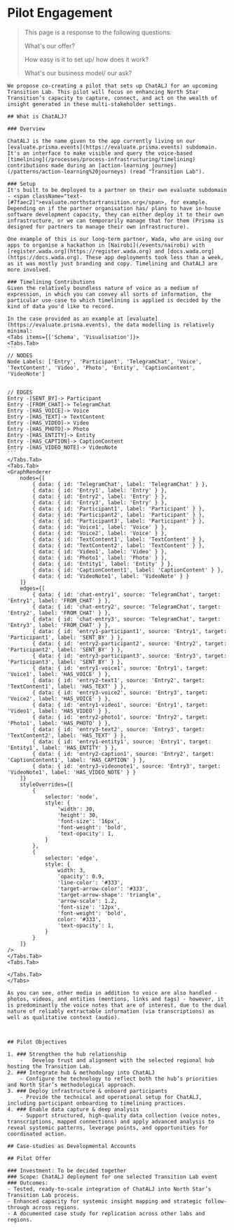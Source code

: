
# Pilot Engagement

> This page is a response to the following questions:
> 
> What's our offer?
>
> How easy is it to set up/ how does it work?
>
> What's our business model/ our ask?

<PageGate requiredPassword="transition-labs-2025">

	We propose co-creating a pilot that sets up ChatALJ for an upcoming Transition Lab. This pilot will focus on enhancing North Star Transition’s capacity to capture, connect, and act on the wealth of insight generated in these multi-stakeholder settings.

	## What is ChatALJ?

	### Overview

	ChatALJ is the name given to the app currently living on our [evaluate.prisma.events](https://evaluate.prisma.events) subdomain. It's an interface to make visible and query the voice-based [timelining](/processes/process-infrastructuring/timelining) contributions made during an [action-learning journey](/patterns/action-learning%20journeys) (read "Transition Lab"). 

	### Setup
	It's built to be deployed to a partner on their own evaluate subdomain - <span className="text-[#7faec2]">evaluate.northstartransition.org</span>, for example. Depending on if the partner organisation has/ plans to have in-house software development capacity, they can either deploy it to their own infrastructure, or we can temporarily manage that for them (Prisma is designed for partners to manage their own infrastructure).

	One example of this is our long-term partner, Wada, who are using our apps to organise a hackathon in [Nairobi](/events/nairobi) with [register.wada.org](https://register.wada.org) and [docs.wada.org](https://docs.wada.org). These app deployments took less than a week, as it was mostly just branding and copy. Timelining and ChatALJ are more involved. 

	### Timelining Contributions
	Given the relatively boundless nature of voice as a medium of expression, in which you can convey all sorts of information, the particular use-case to which timelining is applied is decided by the kind of data you'd like to record. 
	
	In the case provided as an example at [evaluate](https://evaluate.prisma.events), the data modelling is relatively minimal: 
	<Tabs items={['Schema', 'Visualisation']}> 
	<Tabs.Tab>
	```
	// NODES
	Node Labels: ['Entry', 'Participant', 'TelegramChat', 'Voice', 'TextContent', 'Video', 'Photo', 'Entity', 'CaptionContent', 'VideoNote']


	// EDGES
	Entry -[SENT_BY]-> Participant
	Entry -[FROM_CHAT]-> TelegramChat
	Entry -[HAS_VOICE]-> Voice
	Entry -[HAS_TEXT]-> TextContent
	Entry -[HAS_VIDEO]-> Video
	Entry -[HAS_PHOTO]-> Photo
	Entry -[HAS_ENTITY]-> Entity
	Entry -[HAS_CAPTION]-> CaptionContent
	Entry -[HAS_VIDEO_NOTE]-> VideoNote
	```
	</Tabs.Tab>
	<Tabs.Tab>
	<GraphRenderer 
		nodes={[
			{ data: { id: 'TelegramChat', label: 'TelegramChat' } },
			{ data: { id: 'Entry1', label: 'Entry' } },
			{ data: { id: 'Entry2', label: 'Entry' } },
			{ data: { id: 'Entry3', label: 'Entry' } },
			{ data: { id: 'Participant1', label: 'Participant' } },
			{ data: { id: 'Participant2', label: 'Participant' } },
			{ data: { id: 'Participant3', label: 'Participant' } },
			{ data: { id: 'Voice1', label: 'Voice' } },
			{ data: { id: 'Voice2', label: 'Voice' } },
			{ data: { id: 'TextContent1', label: 'TextContent' } },
			{ data: { id: 'TextContent2', label: 'TextContent' } },
			{ data: { id: 'Video1', label: 'Video' } },
			{ data: { id: 'Photo1', label: 'Photo' } },
			{ data: { id: 'Entity1', label: 'Entity' } },
			{ data: { id: 'CaptionContent1', label: 'CaptionContent' } },
			{ data: { id: 'VideoNote1', label: 'VideoNote' } }
		]}
		edges={[
			{ data: { id: 'chat-entry1', source: 'TelegramChat', target: 'Entry1', label: 'FROM_CHAT' } },
			{ data: { id: 'chat-entry2', source: 'TelegramChat', target: 'Entry2', label: 'FROM_CHAT' } },
			{ data: { id: 'chat-entry3', source: 'TelegramChat', target: 'Entry3', label: 'FROM_CHAT' } },
			{ data: { id: 'entry1-participant1', source: 'Entry1', target: 'Participant1', label: 'SENT_BY' } },
			{ data: { id: 'entry2-participant2', source: 'Entry2', target: 'Participant2', label: 'SENT_BY' } },
			{ data: { id: 'entry3-participant3', source: 'Entry3', target: 'Participant3', label: 'SENT_BY' } },
			{ data: { id: 'entry1-voice1', source: 'Entry1', target: 'Voice1', label: 'HAS_VOICE' } },
			{ data: { id: 'entry2-text1', source: 'Entry2', target: 'TextContent1', label: 'HAS_TEXT' } },
			{ data: { id: 'entry3-voice2', source: 'Entry3', target: 'Voice2', label: 'HAS_VOICE' } },
			{ data: { id: 'entry1-video1', source: 'Entry1', target: 'Video1', label: 'HAS_VIDEO' } },
			{ data: { id: 'entry2-photo1', source: 'Entry2', target: 'Photo1', label: 'HAS_PHOTO' } },
			{ data: { id: 'entry3-text2', source: 'Entry3', target: 'TextContent2', label: 'HAS_TEXT' } },
			{ data: { id: 'entry1-entity1', source: 'Entry1', target: 'Entity1', label: 'HAS_ENTITY' } },
			{ data: { id: 'entry2-caption1', source: 'Entry2', target: 'CaptionContent1', label: 'HAS_CAPTION' } },
			{ data: { id: 'entry3-videonote1', source: 'Entry3', target: 'VideoNote1', label: 'HAS_VIDEO_NOTE' } }
		]}
		styleOverrides={[
			{
				selector: 'node',
				style: {
					'width': 30,
					'height': 30,
					'font-size': '16px',
					'font-weight': 'bold',
					'text-opacity': 1,
				}
			},
			{
				selector: 'edge',
				style: {
					width: 3,
					'opacity': 0.9,
					'line-color': '#333',
					'target-arrow-color': '#333',
					'target-arrow-shape': 'triangle',
					'arrow-scale': 1.2,
					'font-size': '12px',
					'font-weight': 'bold',
					color: '#333',
					'text-opacity': 1,
				}
			}
		]}
	/>
	</Tabs.Tab>
	<Tabs.Tab>
	
	</Tabs.Tab>
	</Tabs>

	As you can see, other media in addition to voice are also handled - photos, videos, and entities (mentions, links and tags) - however, it is predominantly the voice notes that are of interest, due to the dual nature of reliably extractable information (via transcriptions) as well as qualitative context (audio). 



	## Pilot Objectives
	
	1. ### Strengthen the hub relationship
		- 	Develop trust and alignment with the selected regional hub hosting the Transition Lab.
	2. ### Integrate hub & methodology into ChatALJ
		- Configure the technology to reflect both the hub’s priorities and North Star’s methodological approach.
	3. ### Deploy infrastructure & onboard participants
		- Provide the technical and operational setup for ChatALJ, including participant onboarding to timelining practices.
	4. ### Enable data capture & deep analysis
		- Support structured, high-quality data collection (voice notes, transcriptions, mapped connections) and apply advanced analysis to reveal systemic patterns, leverage points, and opportunities for coordinated action.

	## Case-studies as Developmental Accounts

	## Pilot Offer

	### Investment: To be decided together
	### Scope: ChatALJ deployment for one selected Transition Lab event
	### Outcomes:
	- Tested, ready-to-scale integration of ChatALJ into North Star’s Transition Lab process.
	- Enhanced capacity for systemic insight mapping and strategic follow-through across regions.
	- A documented case study for replication across other labs and regions.

</PageGate>